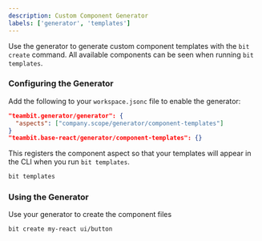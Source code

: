```yaml
---
description: Custom Component Generator
labels: ['generator', 'templates']
---
```


Use the generator to generate custom component templates with the `bit create` command. All available components can be seen when running `bit templates`.

### Configuring the Generator

Add the following to your `workspace.jsonc` file to enable the generator:

```json
"teambit.generator/generator": {
  "aspects": ["company.scope/generator/component-templates"]
}
"teambit.base-react/generator/component-templates": {}
```

This registers the component aspect so that your templates will appear in the CLI when you run `bit templates`.

```bash
bit templates
```

### Using the Generator

Use your generator to create the component files

```bash
bit create my-react ui/button
```
